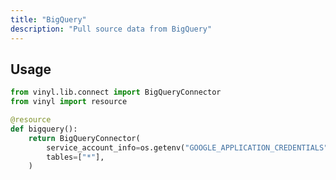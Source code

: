 ```yaml
---
title: "BigQuery"
description: "Pull source data from BigQuery"
---
```


## Usage

```python
from vinyl.lib.connect import BigQueryConnector
from vinyl import resource

@resource
def bigquery():
    return BigQueryConnector(
        service_account_info=os.getenv("GOOGLE_APPLICATION_CREDENTIALS"),
        tables=["*"],
    )
```
